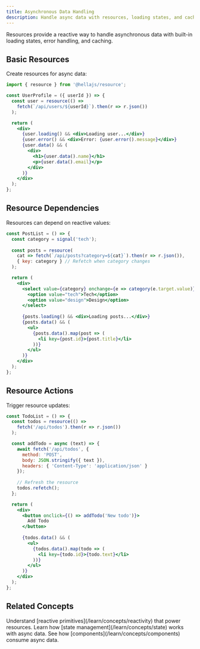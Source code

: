 ```yaml
---
title: Asynchronous Data Handling
description: Handle async data with resources, loading states, and caching in HellaJS.
---
```



Resources provide a reactive way to handle asynchronous data with built-in loading states, error handling, and caching.

## Basic Resources

Create resources for async data:

```jsx
import { resource } from '@hellajs/resource';

const UserProfile = ({ userId }) => {
  const user = resource(() => 
    fetch(`/api/users/${userId}`).then(r => r.json())
  );

  return (
    <div>
      {user.loading() && <div>Loading user...</div>}
      {user.error() && <div>Error: {user.error().message}</div>}
      {user.data() && (
        <div>
          <h1>{user.data().name}</h1>
          <p>{user.data().email}</p>
        </div>
      )}
    </div>
  );
};
```

## Resource Dependencies

Resources can depend on reactive values:

```jsx
const PostList = () => {
  const category = signal('tech');
  
  const posts = resource(
    cat => fetch(`/api/posts?category=${cat}`).then(r => r.json()),
    { key: category } // Refetch when category changes
  );

  return (
    <div>
      <select value={category} onchange={e => category(e.target.value)}>
        <option value="tech">Tech</option>
        <option value="design">Design</option>
      </select>
      
      {posts.loading() && <div>Loading posts...</div>}
      {posts.data() && (
        <ul>
          {posts.data().map(post => (
            <li key={post.id}>{post.title}</li>
          ))}
        </ul>
      )}
    </div>
  );
};
```

## Resource Actions

Trigger resource updates:

```jsx
const TodoList = () => {
  const todos = resource(() => 
    fetch('/api/todos').then(r => r.json())
  );

  const addTodo = async (text) => {
    await fetch('/api/todos', {
      method: 'POST',
      body: JSON.stringify({ text }),
      headers: { 'Content-Type': 'application/json' }
    });
    
    // Refresh the resource
    todos.refetch();
  };

  return (
    <div>
      <button onclick={() => addTodo('New todo')}>
        Add Todo
      </button>
      
      {todos.data() && (
        <ul>
          {todos.data().map(todo => (
            <li key={todo.id}>{todo.text}</li>
          ))}
        </ul>
      )}
    </div>
  );
};
```

## Related Concepts

<CardGrid>
  <Card title="🔄 Reactivity" icon="rocket">
    Understand [reactive primitives](/learn/concepts/reactivity) that power resources.
  </Card>
  <Card title="📊 State" icon="chart">
    Learn how [state management](/learn/concepts/state) works with async data.
  </Card>
  <Card title="🏗️ Components" icon="laptop">
    See how [components](/learn/concepts/components) consume async data.
  </Card>
</CardGrid>